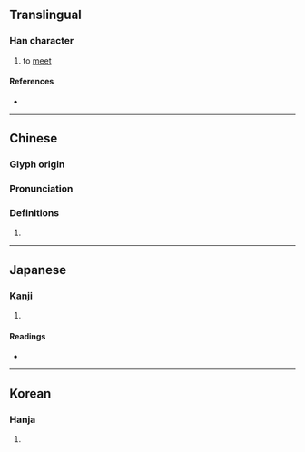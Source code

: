 {{character info/new}}
==Translingual==

===Han character===
{{Han char|rn=9|rad=人|as=06|sn=8|four=22264|canj=OHJR|ids=⿰亻舌}}

# to [[meet]]

====References====
* {{Han ref|kx=0100.250|dkj=00564|dj=0213.030|hdz=10149.050|uh=4F78|ud=20344|bh=CBC3|bd=52163}}

----

==Chinese==
{{zh-forms}}

===Glyph origin===
{{Han etym}}

===Pronunciation===
{{zh-pron
|m=huó
|c=kut3,wut6
|mc=y
|oc=y
|ma=
|cat=v
}}

===Definitions===
{{zh-hanzi}}

# {{rfdef|lang=zh}}

----

==Japanese==

===Kanji===
{{ja-kanji|grade=|rs=人06}}

# {{defn|lang=ja|sort=人06}}

====Readings====
* {{ja-readings|on=[[かつ]] (katsu), [[がち]] (gachi)|kun=[[あう]] (au), [[あつまる]] (atsumaru), [[つとめるさま]] (tsutomerusama), [[いたる]] (itaru)}}

----

==Korean==

===Hanja===
{{ko-hanja|hangeul=괄|rv=gwal|mr=kwal}}

# {{defn|lang=ko|sort=人06}}